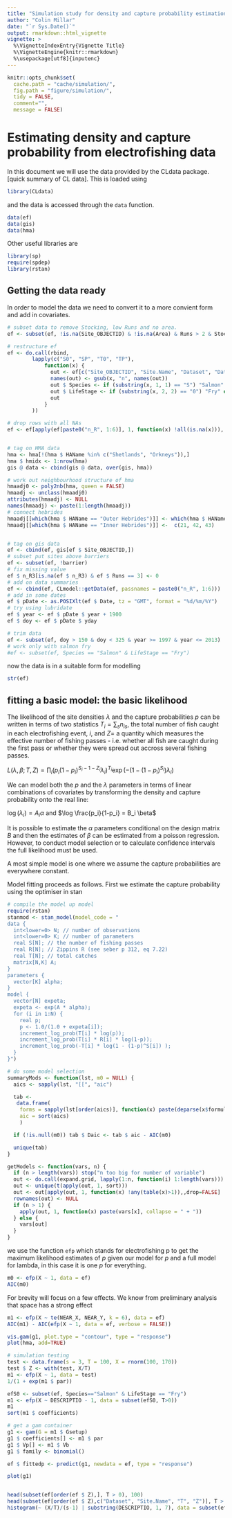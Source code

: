 ```yaml
---
title: "Simulation study for density and capture probability estimation from electrofishing data"
author: "Colin Millar"
date: "`r Sys.Date()`"
output: rmarkdown::html_vignette
vignette: >
  %\VignetteIndexEntry{Vignette Title}
  %\VignetteEngine{knitr::rmarkdown}
  %\usepackage[utf8]{inputenc}
---
```


```r
knitr::opts_chunk$set(
  cache.path = "cache/simulation/",
  fig.path = "figure/simulation/",
  tidy = FALSE,
  comment="",
  message = FALSE)
```

# Estimating density and capture probability from electrofishing data

In this document we will use the data provided by the CLdata package. [quick summary of CL data].  This is loaded using

```r
library(CLdata)
```

and the data is accessed through the `data` function.

```r
data(ef)
data(gis)
data(hma)
```

Other useful libraries are

```r
library(sp)
require(spdep)
library(rstan)
```

## Getting the data ready

In order to model the data we need to convert it to a more convient form and add in covariates.

```r
# subset data to remove Stocking, low Runs and no area.
ef <- subset(ef, !is.na(Site_OBJECTID) & !is.na(Area) & Runs > 2 & Stocked == "No")

# restructure ef
ef <- do.call(rbind, 
        lapply(c("S0", "SP", "T0", "TP"), 
            function(x) {
              out <- ef[c("Site_OBJECTID", "Site.Name", "Dataset", "Date", "Runs", "Area", paste0(x, "_R", 1:6))]
              names(out) <- gsub(x, "n", names(out))
              out $ Species <- if (substring(x, 1, 1) == "S") "Salmon" else "Trout"
              out $ LifeStage <- if (substring(x, 2, 2) == "0") "Fry" else "Parr"
              out
            }
        ))

# drop rows with all NAs
ef <- ef[apply(ef[paste0("n_R", 1:6)], 1, function(x) !all(is.na(x))), ]


# tag on HMA data
hma <- hma[!(hma $ HAName %in% c("Shetlands", "Orkneys")),]
hma $ hmidx <- 1:nrow(hma)
gis @ data <- cbind(gis @ data, over(gis, hma))

# work out neighbourhood structure of hma
hmaadj0 <- poly2nb(hma, queen = FALSE)
hmaadj <- unclass(hmaadj0)
attributes(hmaadj) <- NULL
names(hmaadj) <- paste(1:length(hmaadj))
# connect hebrides
hmaadj[[which(hma $ HAName == "Outer Hebrides")]] <- which(hma $ HAName == "Inner Hebrides")
hmaadj[[which(hma $ HAName == "Inner Hebrides")]] <-  c(21, 42, 43)


# tag on gis data
ef <- cbind(ef, gis[ef $ Site_OBJECTID,])
# subset put sites above barriers
ef <- subset(ef, !barrier)
# fix missing value
ef $ n_R3[is.na(ef $ n_R3) & ef $ Runs == 3] <- 0
# add on data summaries
ef <- cbind(ef, CLmodel::getData(ef, passnames = paste0("n_R", 1:6)))
# add in some dates
ef $ pDate <- as.POSIXlt(ef $ Date, tz = "GMT", format = "%d/%m/%Y")
# try using lubridate
ef $ year <- ef $ pDate $ year + 1900
ef $ doy <- ef $ pDate $ yday

# trim data
ef <- subset(ef, doy > 150 & doy < 325 & year >= 1997 & year <= 2013)
# work only with salmon fry
#ef <- subset(ef, Species == "Salmon" & LifeStage == "Fry")
```

now the data is in a suitable form for modelling

```r
str(ef)
```

## fitting a basic model: the basic likelihood

The likelihood of the site densities $\lambda$ and the capture probabilities $p$ can be written in terms of two statistics $T_i=\sum_{s} n_{is}$, the total number of fish caught in each electrofishing event, $i$, and $Z=$ a quantity which measures the effective number of fishing passes - i.e. whether all fish are caught during the first pass or whether they were spread out accross several fishing passes.

$L(\lambda, \beta; T, Z) = \prod_i (p_i (1-p_i)^{S_i - 1 - Z_i} \lambda_i)^{T_i} \exp(- (1-(1-p_i)^{S_i}) \lambda_i )$

We can model both the $p$ and the $\lambda$ parameters in terms of linear combinations of covariates by transforming the density and capture probability onto the real line:

$\log(\lambda_i) = A_i \alpha$ and $\log \frac{p_i}{1-p_i} = B_i \beta$

It is possible to estimate the $\alpha$ parameters conditional on the design matrix $B$ and then the estimates of $\beta$ can be estimated from a poisson regression.  However, to conduct model selection or to calculate confidence intervals the full likelihood must be used.

A most simple model is one where we assume the capture probabilities are everywhere constant.

Model fitting proceeds as follows.  First we estimate the capture probability using the optimiser in stan

```r
# compile the model up model
require(rstan)
stanmod <- stan_model(model_code = "
data {
  int<lower=0> N; // number of observations
  int<lower=0> K; // number of parameters
  real S[N]; // the number of fishing passes
  real R[N]; // Zippins R (see seber p 312, eq 7.22)
  real T[N]; // total catches
  matrix[N,K] A;
}
parameters {
  vector[K] alpha;
} 
model {
  vector[N] expeta;
  expeta <- exp(A * alpha);
  for (i in 1:N) {
    real p;
    p <- 1.0/(1.0 + expeta[i]);
    increment_log_prob(T[i] * log(p));
    increment_log_prob(T[i] * R[i] * log(1-p));
    increment_log_prob(-T[i] * log(1 - (1-p)^S[i]) );
  }
}")
```

```r
# do some model selection
summaryMods <- function(lst, m0 = NULL) {
  aics <- sapply(lst, "[[", "aic")

  tab <- 
   data.frame(
    forms = sapply(lst[order(aics)], function(x) paste(deparse(x$formula, width.cutoff = 500L))),
    aic = sort(aics)
    )

  if (!is.null(m0)) tab $ Daic <- tab $ aic - AIC(m0)

  unique(tab)  
}

getModels <- function(vars, n) {
  if (n > length(vars)) stop("n too big for number of variable")
  out <- do.call(expand.grid, lapply(1:n, function(i) 1:length(vars)))
  out <- unique(t(apply(out, 1, sort)))
  out <- out[apply(out, 1, function(x) !any(table(x)>1)),,drop=FALSE]
  rownames(out) <- NULL
  if (n > 1) {
    apply(out, 1, function(x) paste(vars[x], collapse = " + "))
  } else {
    vars[out]
  }
}
```

we use the function `efp` which stands for electrofishing p to get the maximum likelihood estimates of $p$ given our model for $p$ and a full model for lambda, in this case it is one $p$ for everything.

```r
m0 <- efp(X ~ 1, data = ef)
AIC(m0)
```

For brevity will focus on a few effects.  We know from preliminary analysis that space has a strong effect

```r
m1 <- efp(X ~ te(NEAR_X, NEAR_Y, k = 6), data = ef)
AIC(m1) - AIC(efp(X ~ 1, data = ef, verbose = FALSE))
```

```r
vis.gam(g1, plot.type = "contour", type = "response")
plot(hma, add=TRUE)
```


```r
# simulation testing
test <- data.frame(s = 3, T = 100, X = rnorm(100, 170))
test $ Z <- with(test, X/T)
m1 <- efp(X ~ 1, data = test)
1/(1 + exp(m1 $ par))
```

```r
efS0 <- subset(ef, Species=="Salmon" & LifeStage == "Fry")
m1 <- efp(X ~ DESCRIPTIO - 1, data = subset(efS0, T>0))
m1
sort(m1 $ coefficients)

# get a gam container
g1 <- gam(G = m1 $ Gsetup)
g1 $ coefficients[] <- m1 $ par       
g1 $ Vp[] <- m1 $ Vb
g1 $ family <- binomial()

ef $ fittedp <- predict(g1, newdata = ef, type = "response")

plot(g1)


head(subset(ef[order(ef $ Z),], T > 0), 100)
head(subset(ef[order(ef $ Z),c("Dataset", "Site.Name", "T", "Z")], T > 10), 200)
histogram(~ (X/T)/(s-1) | substring(DESCRIPTIO, 1, 7), data = subset(efS0, T > 10))

```



